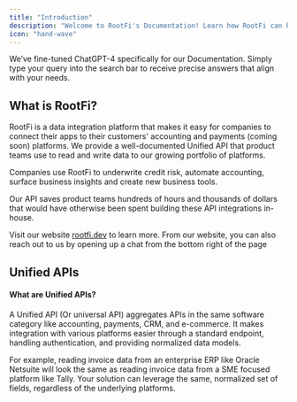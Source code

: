```yaml
---
title: "Introduction"
description: "Welcome to RootFi's Documentation! Learn how RootFi can help you access your business customers' financial data."
icon: "hand-wave"
---
```


<Info>We’ve fine-tuned ChatGPT-4 specifically for our Documentation. Simply type your query into the search bar to receive precise answers that align with your needs.</Info>

## What is RootFi?

RootFi is a data integration platform that makes it easy for companies to connect their apps to their customers' accounting and payments (coming soon) platforms. We provide a well-documented Unified API that product teams use to read and write data to our growing portfolio of platforms.

Companies use RootFi to underwrite credit risk, automate accounting, surface business insights and create new business tools.

Our API saves product teams hundreds of hours and thousands of dollars that would have otherwise been spent building these API integrations in-house.

Visit our website [rootfi.dev](https://bit.ly/3ulLF5r) to learn more. From our website, you can also reach out to us by opening up a chat from the bottom right of the page

## Unified APIs

#### What are Unified APIs?

A Unified API (Or universal API) aggregates APIs in the same software category like accounting, payments, CRM, and e-commerce. It makes integration with various platforms easier through a standard endpoint, handling authentication, and providing normalized data models.

For example, reading invoice data from an enterprise ERP like Oracle Netsuite will look the same as reading invoice data from a SME focused platform like Tally. Your solution can leverage the same, normalized set of fields, regardless of the underlying platforms.
